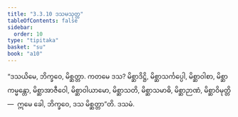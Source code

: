 ```yaml
---
title: "3.3.10 ဒသမသုတ္တ"
tableOfContents: false
sidebar:
  order: 10
type: "tipitaka"
basket: "su"
book: "a10"
---
```



<DynamicBreadcrumb />

<Division number="132" book="a10" e="ch" v="17" p="452">

<Paragraph number="1100" book="a10">
“ဒသယိမေ, ဘိက္ခဝေ, မိစ္ဆတ္တာ. ကတမေ ဒသ? မိစ္ဆာဒိဋ္ဌိ, မိစ္ဆာသင်္ကပ္ပေါ, မိစ္ဆာဝါစာ, မိစ္ဆာကမ္မန္တော, မိစ္ဆာအာဇီဝေါ, မိစ္ဆာဝါယာမော, မိစ္ဆာသတိ, မိစ္ဆာသမာဓိ, မိစ္ဆာဉာဏံ, မိစ္ဆာဝိမုတ္တိ—  ဣမေ ခေါ, ဘိက္ခဝေ, ဒသ မိစ္ဆတ္တာ”တိ.

</Paragraph>
</Division>

<Paragraph number="1101" type="center" book="a10">
ဒသမံ.
</Paragraph>